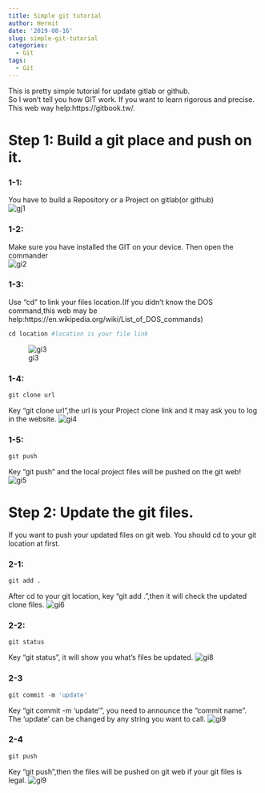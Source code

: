 ```yaml
---
title: Simple git tutorial
author: Hermit
date: '2019-08-16'
slug: simple-git-tutorial
categories:
  - Git
tags:
  - Git
---
```

This is pretty simple tutorial for update gitlab or github.  
So I won't tell you how GIT work. If you want to learn rigorous and precise.  
This web way help:https://gitbook.tw/.  

# Step 1: Build a git place and push on it.

### 1-1: 
You have to build a Repository or a Project on gitlab(or github)  
![gj1](/post/2019-08-16-simple-git-tutorial_files/gi1.PNG)

### 1-2: 
Make sure you have installed the GIT on your device. Then open the commander  
![gi2](/post/2019-08-16-simple-git-tutorial_files/gi2.PNG)

### 1-3: 
Use "cd" to link your files location.(If you didn't know the DOS command,this web may be help:https://en.wikipedia.org/wiki/List_of_DOS_commands)
```r
cd location #location is your file link
```

![gi3](/post/2019-08-16-simple-git-tutorial_files/gi3.PNG)

### 1-4:
```r
git clone url
```
Key "git clone url",the url is your Project clone link and it may ask you to log in the website.
![gi4](/post/2019-08-16-simple-git-tutorial_files/gi4.PNG)


### 1-5:
```r
git push
```
Key "git push" and the local project files will be pushed on the git web!
![gi5](/post/2019-08-16-simple-git-tutorial_files/gi5.PNG)

# Step 2: Update the git files.
If you want to push your updated files on git web. You should cd to your git location at first.

### 2-1: 
```r
git add .
```
After cd to your git location, key "git add .",then it will check the updated clone files. 
![gi6](/post/2019-08-16-simple-git-tutorial_files/gi6.PNG)

### 2-2:
```r
git status
```
Key "git status", it will show you what's files be updated.
![gi8](/post/2019-08-16-simple-git-tutorial_files/gi8.PNG)

### 2-3
```r
git commit -m 'update'
```
Key "git commit -m 'update'", you need to announce the "commit name". The 'update' can be changed by any string you want to call. 
![gi9](/post/2019-08-16-simple-git-tutorial_files/gi9.PNG)

### 2-4
```r
git push
```
Key "git push",then the files will be pushed on git web if your git files is legal.
![gi9](/post/2019-08-16-simple-git-tutorial_files/git91.PNG)

